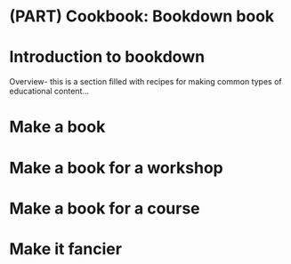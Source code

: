 # (PART) Cookbook: Bookdown book {-}

# Introduction to bookdown {-}

Overview- this is a section filled with recipes for making common types of educational content...

# Make a book

# Make a book for a workshop

# Make a book for a course

# Make it fancier